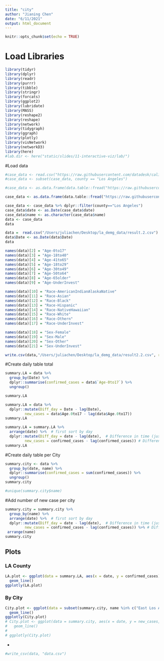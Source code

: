 ```yaml
---
title: "city"
author: "Jianing Chen"
date: "6/11/2021"
output: html_document
---
```


```r
knitr::opts_chunk$set(echo = TRUE)
```

# Load Libraries
```r
library(tidyr)
library(dplyr)
library(readr)
library(purrr)
library(tibble)
library(stringr)
library(forcats)
library(ggplot2)
library(lubridate)
library(MASS)
library(reshape2)
library(reshape)
library(network)
library(tidygraph)
library(ggraph)
library(plotly)
library(visNetwork)
library(networkD3)
library(here)
#lab.dir <- here("static/slides/11-interactive-viz/lab/")
```
#Load data
```r
#case_data <- read.csv("https://raw.githubusercontent.com/datadesk/california-coronavirus-data/master/cdph-hospital-patient-county-totals.csv")
#case_data <- subset(case_data, county == "Los Angeles")

#case_data <- as.data.frame(data.table::fread("https://raw.githubusercontent.com/datadesk/california-coronavirus-data/master/cdph-hospital-patient-county-totals.csv", stringsAsFactors = TRUE) )

case_data <- as.data.frame(data.table::fread("https://raw.githubusercontent.com/datadesk/california-coronavirus-data/master/latimes-place-totals.csv", stringsAsFactors = TRUE) )

case_data <- case_data %>% dplyr::filter(county=="Los Angeles")
case_data$date <- as.Date(case_data$date)
case_data$name <- as.character(case_data$name)
data <- case_data
data

```
```r
data =  read.csv("/Users/juliachen/Desktop/la_demg_data/result.2.csv")
data$Date <- as.Date(data$Date)
data
```
```r
names(data)[2] = "Age-0to17"
names(data)[3] = "Age-18to40"
names(data)[4] = "Age-41to65"
names(data)[5] = "Age-18to29"
names(data)[6] = "Age-30to49"
names(data)[7] = "Age-50to64"
names(data)[8] = "Age-65older"
names(data)[9] = "Age-UnderInvest"

names(data)[10] = "Race-AmericanIndianAlaskaNative"
names(data)[11] = "Race-Asian"
names(data)[12] = "Race-Black"
names(data)[13] = "Race-Hispanic"
names(data)[14] = "Race-NativeHawaiian"
names(data)[15] = "Race-White"
names(data)[16] = "Race-Othern"
names(data)[17] = "Race-UnderInvest"

names(data)[18] = "Sex-Female"
names(data)[19] = "Sex-Male"
names(data)[20] = "Sex-Other"
names(data)[21] = "Sex-UnderInvest"

write.csv(data,"/Users/juliachen/Desktop/la_demg_data/result2.2.csv", row.names = FALSE)
```


#Create daily table total
```r
summary.LA = data %>%
  group_by(Date) %>% 
  dplyr::summarise(confirmed_cases = data$`Age-0to17`) %>%
  ungroup()

summary.LA
```


```r
summary.LA = data %>%
  dplyr::mutate(Diff_day = Date - lag(Date),
         new_cases = data$Age.0to17 - lag(data$Age.0to17)) 
summary.LA
```

```r
summary.LA = summary.LA %>%
  arrange(date) %>%  # first sort by day
  dplyr::mutate(Diff_day = date - lag(date),  # Difference in time (just in case there are gaps)
         new_cases = confirmed_cases - lag(confirmed_cases)) # Difference in case between days 
summary.LA
```



#Create daily table per City
```r
summary.city <- data %>%
  group_by(date, name) %>% 
  dplyr::summarise(confirmed_cases = sum(confirmed_cases)) %>%
  ungroup()
summary.city

#unique(summary.city$name)

```
#Add number of new case per city
```r
summary.city = summary.city %>%
  group_by(name) %>%
  arrange(date) %>%  # first sort by day
  dplyr::mutate(Diff_day = date - lag(date),  # Difference in time (just in case there are gaps)
         new_cases = confirmed_cases - lag(confirmed_cases)) %>% # Difference in case between days 
 arrange(name)
summary.city
```
## Plots {.tabset}
### LA County
```r
LA.plot <- ggplot(data = summary.LA, aes(x = date, y = confirmed_cases)) + 
  geom_line()
ggplotly(LA.plot)
```
### By City
```r
City.plot <- ggplot(data = subset(summary.city, name %in% c("East Los Angeles", "Santa Monica", "Boyle Heights", "Woodland Hills", "Sierra Madre")), aes(x = date, y = new_cases, color = name)) +
  geom_line()
ggplotly(City.plot)
# City.plot <- ggplot(data = summary.city, aes(x = date, y = new_cases, color = name)) +
#   geom_line()
# 
# ggplotly(City.plot)
```
{-}
```r
#write_csv(data, "data.csv")
```